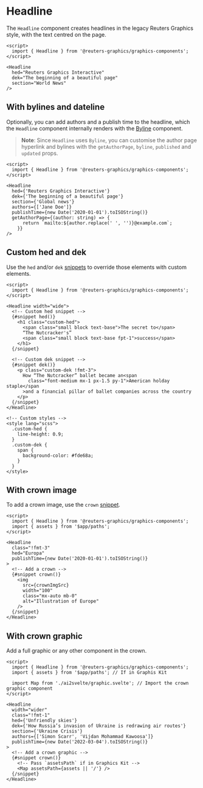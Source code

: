 

<Meta of={HeadlineStories} />

# Headline

The `Headline` component creates headlines in the legacy Reuters Graphics style, with the text centred on the page.

```svelte
<script>
  import { Headline } from '@reuters-graphics/graphics-components';
</script>

<Headline
  hed="Reuters Graphics Interactive"
  dek="The beginning of a beautiful page"
  section="World News"
/>
```

<Canvas of={HeadlineStories.Demo} />

## With bylines and dateline

Optionally, you can add authors and a publish time to the headline, which the `Headline` component internally renders with the [Byline](./?path=/docs/components-text-elements-byline--docs) component.

> **Note**: Since `Headline` uses `Byline`, you can customise the author page hyperlink and bylines with the `getAuthorPage`, `byline`, `published` and `updated` props.

```svelte
<script>
  import { Headline } from '@reuters-graphics/graphics-components';
</script>

<Headline
  hed={'Reuters Graphics Interactive'}
  dek={'The beginning of a beautiful page'}
  section={'Global news'}
  authors={['Jane Doe']}
  publishTime={new Date('2020-01-01').toISOString()}
  getAuthorPage={(author: string) => {
      return `mailto:${author.replace(' ', '')}@example.com`;
    }}
/>
```

<Canvas of={HeadlineStories.Byline} />

## Custom hed and dek

Use the `hed` and/or `dek` [snippets](https://svelte.dev/docs/svelte/snippet) to override those elements with custom elements.

```svelte
<script>
  import { Headline } from '@reuters-graphics/graphics-components';
</script>

<Headline width="wide">
  <!-- Custom hed snippet -->
  {#snippet hed()}
    <h1 class="custom-hed">
      <span class="small block text-base">The secret to</span>
      “The Nutcracker's”
      <span class="small block text-base fpt-1">success</span>
    </h1>
  {/snippet}

  <!-- Custom dek snippet -->
  {#snippet dek()}
    <p class="custom-dek !fmt-3">
      How “The Nutcracker” ballet became an<span
        class="font-medium mx-1 px-1.5 py-1">American holday staple</span
      >and a financial pillar of ballet companies across the country
    </p>
  {/snippet}
</Headline>

<!-- Custom styles -->
<style lang="scss">
  .custom-hed {
    line-height: 0.9;
  }
  .custom-dek {
    span {
      background-color: #fde68a;
    }
  }
</style>
```

<Canvas of={HeadlineStories.CustomHedDek} />

## With crown image

To add a crown image, use the `crown` [snippet](https://svelte.dev/docs/svelte/snippet).

```svelte
<script>
  import { Headline } from '@reuters-graphics/graphics-components';
  import { assets } from '$app/paths';
</script>

<Headline
  class="!fmt-3"
  hed="Europa"
  publishTime={new Date('2020-01-01').toISOString()}
>
  <!-- Add a crown -->
  {#snippet crown()}
    <img
      src={crownImgSrc}
      width="100"
      class="mx-auto mb-0"
      alt="Illustration of Europe"
    />
  {/snippet}
</Headline>
```

<Canvas of={HeadlineStories.CrownImage} />

## With crown graphic

Add a full graphic or any other component in the crown.

```svelte
<script>
  import { Headline } from '@reuters-graphics/graphics-components';
  import { assets } from '$app/paths'; // If in Graphis Kit

  import Map from './ai2svelte/graphic.svelte'; // Import the crown graphic component
</script>

<Headline
  width="wider"
  class="!fmt-1"
  hed={'Unfriendly skies'}
  dek={'How Russia’s invasion of Ukraine is redrawing air routes'}
  section={'Ukraine Crisis'}
  authors={['Simon Scarr', 'Vijdan Mohammad Kawoosa']}
  publishTime={new Date('2022-03-04').toISOString()}
>
  <!-- Add a crown graphic -->
  {#snippet crown()}
    <!-- Pass `assetsPath` if in Graphics Kit -->
    <Map assetsPath={assets || '/'} />
  {/snippet}
</Headline>
```

<Canvas of={HeadlineStories.CrownGraphic} />
